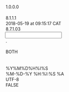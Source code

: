 <?xml version="1.0" encoding="UTF-8"?>

<MappingDef type="MSF" version="1.0">
  <Options>
    <Option key="MappingComment"/>
    <Option key="MappingVersion">1.0.0.0</Option>
    <Option key="MappingAuthor"/>
    <Option key="MessageTranslatorVersion">8.1.1.1</Option>
    <Option key="LastChangedTms">2018-05-19 at 09:15:17 CAT</Option>
    <Option key="MappingDesignerVersion">8.7.1.03</Option>
  </Options>
  <Input vendorType="XML">
    <Options>
      <Option key="DecimalSeparator">.</Option>
      <Option key="DDLName"/>
      <Option key="TrimFields">BOTH</Option>
      <Option key="NullIdentifiers"/>
      <Option key="MessageType"/>
      <Option key="DateTimeFormat">%Y%M%D%H%I%S</Option>
    </Options>
    <Layout>
      <Override/>
      <record desc="" ident="RMBCurrencyPairPublish" mandatory="false" mapable="true" multiple="true" name="RMBCurrencyPairPublish">
        <record desc="" ident="RMBCurrencyPairPublishing" mandatory="false" mapable="true" multiple="true" name="RMBCurrencyPairPublishing">
          <field decimals="0" desc="" excludedNullIdentifiers="" ident="RMBISIDCurrencyPairIssueID" length="255" mandatory="false" mapable="true" match="false" multiple="false" name="RMBISIDCurrencyPairIssueID" pattern="" pos="0" readonly="false" type="String"/>
          <field decimals="0" desc="" excludedNullIdentifiers="" ident="RMBISIDPrimCurrIssueID" length="255" mandatory="false" mapable="true" match="false" multiple="false" name="RMBISIDPrimCurrIssueID" pattern="" pos="0" readonly="false" type="String"/>
          <field decimals="0" desc="" excludedNullIdentifiers="" ident="RMBISIDQuotCurrIssueID" length="255" mandatory="false" mapable="true" match="false" multiple="false" name="RMBISIDQuotCurrIssueID" pattern="" pos="0" readonly="false" type="String"/>
          <field decimals="0" desc="" excludedNullIdentifiers="" ident="RMBISIDISOPrimCurrIssueID" length="255" mandatory="false" mapable="true" match="false" multiple="false" name="RMBISIDISOPrimCurrIssueID" pattern="" pos="0" readonly="false" type="String"/>
          <field decimals="0" desc="" excludedNullIdentifiers="" ident="RMBISIDISOQuotCurIssueID" length="255" mandatory="false" mapable="true" match="false" multiple="false" name="RMBISIDISOQuotCurIssueID" pattern="" pos="0" readonly="false" type="String"/>
        </record>
      </record>
    </Layout>
  </Input>
  <Output>
    <Options>
      <Option key="DateTimeOutputFormat">%M-%D-%Y %H:%I:%S %A</Option>
      <Option key="OutputEncoding">UTF-8</Option>
      <Option key="DefaultEmptyNumericsToZero">FALSE</Option>
    </Options>
    <MappingFragments/>
    <OutputDef>
      <Node messageformat="XML" name="CurrencyPair" type="message">
        <Options/>
        <Node name="label" type="element">
          <expr><![CDATA[return RMBCurrencyPairPublish.RMBCurrencyPairPublishing.RMBISIDCurrencyPairIssueID;]]></expr>
        </Node>
        <Node name="pl_currency_base" type="element">
          <expr><![CDATA[if (OneHasValue(RMBCurrencyPairPublish.RMBCurrencyPairPublishing.RMBISIDPrimCurrIssueID))
	return RMBCurrencyPairPublish.RMBCurrencyPairPublishing.RMBISIDPrimCurrIssueID;
else
	return RMBCurrencyPairPublish.RMBCurrencyPairPublishing.RMBISIDISOPrimCurrIssueID;]]></expr>
        </Node>
        <Node name="position_currency_underlying" type="element">
          <expr><![CDATA[if (OneHasValue(RMBCurrencyPairPublish.RMBCurrencyPairPublishing.RMBISIDQuotCurrIssueID))
	return RMBCurrencyPairPublish.RMBCurrencyPairPublishing.RMBISIDQuotCurrIssueID;
else
	return RMBCurrencyPairPublish.RMBCurrencyPairPublishing.RMBISIDISOQuotCurIssueID;]]></expr>
        </Node>
      </Node>
    </OutputDef>
  </Output>
  <Translation/>
  <Expressions>
    <Expression enabled="false" ident="KeyStreaming">
      <expr><![CDATA[return "";]]></expr>
    </Expression>
    <Expression enabled="false" ident="RecordIdentifier">
      <expr><![CDATA[return "";]]></expr>
    </Expression>
    <Expression enabled="false" ident="GSDMFiltering">
      <expr><![CDATA[return "";]]></expr>
    </Expression>
    <Expression enabled="false" ident="VDSFiltering">
      <expr><![CDATA[return "";]]></expr>
    </Expression>
  </Expressions>
</MappingDef>
